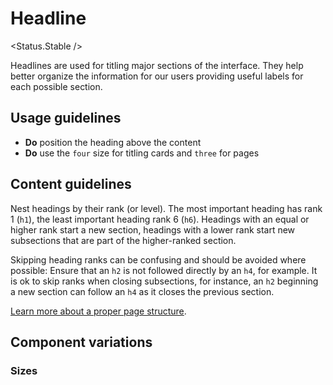 
# Headline

<Status.Stable />

Headlines are used for titling major sections of the interface. They help better organize the information for our users providing useful labels for each possible section.

<Story id="typography-headline--base" />
<Props />

## Usage guidelines

- **Do** position the heading above the content
- **Do** use the `four` size for titling cards and `three` for pages

## Content guidelines

Nest headings by their rank (or level). The most important heading has rank 1 (`h1`), the least important heading rank 6 (`h6`). Headings with an equal or higher rank start a new section, headings with a lower rank start new subsections that are part of the higher-ranked section.

Skipping heading ranks can be confusing and should be avoided where possible: Ensure that an `h2` is not followed directly by an `h4`, for example. It is ok to skip ranks when closing subsections, for instance, an `h2` beginning a new section can follow an `h4` as it closes the previous section.

[Learn more about a proper page structure](https://www.w3.org/WAI/tutorials/page-structure/headings/).

## Component variations

### Sizes

<Story id="typography-headline--sizes" />
